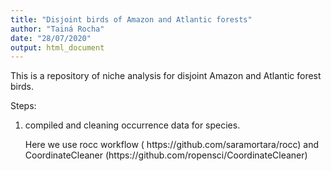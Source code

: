 ```yaml
---
title: "Disjoint birds of Amazon and Atlantic forests"
author: "Tainá Rocha"
date: "28/07/2020"
output: html_document
---
```


This is a repository of niche analysis for disjoint Amazon and Atlantic forest birds.

Steps:

1) compiled and cleaning occurrence data for species.

    Here we use rocc workflow ( https://github.com/saramortara/rocc) and CoordinateCleaner (https://github.com/ropensci/CoordinateCleaner)
